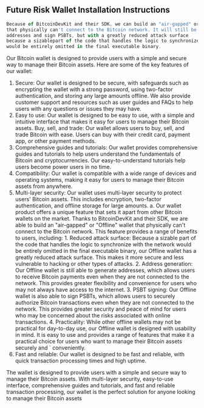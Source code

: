 
## Future Risk Wallet Installation Instructions
```js filename="BitcoinDevKit SDK Info" {3} copy
Because of BitcoinDevKit and their SDK, we can build an "air-gapped" or "Offline" wallet
that physically can't connect to the Bitcoin network. It will still be able to generate
addresses and sign PSBTs, but with a greatly reduced attack surface
because a sizablepart of the code that handles the logic to synchronize with the network
would be entirely omitted in the final executable binary.


```

Our Bitcoin wallet is designed to provide users with a simple and secure way to manage their Bitcoin assets. Here are some of the key features of our wallet:

1. Secure: Our wallet is designed to be secure, with safeguards such as encrypting the wallet with a strong password, using two-factor authentication, and storing any large amounts offline. We also provide customer support and resources such as user guides and FAQs to help users with any questions or issues they may have.
2. Easy to use: Our wallet is designed to be easy to use, with a simple and intuitive interface that makes it easy for users to manage their Bitcoin assets.
Buy, sell, and trade: Our wallet allows users to buy, sell, and trade Bitcoin with ease. Users can buy with their credit card, payment app, or other payment methods.
3. Comprehensive guides and tutorials: Our wallet provides comprehensive guides and tutorials to help users understand the fundamentals of Bitcoin and cryptocurrencies. Our easy-to-understand tutorials help users become power users in no time.
4. Compatibility: Our wallet is compatible with a wide range of devices and operating systems, making it easy for users to manage their Bitcoin assets from anywhere.
5. Multi-layer security: Our wallet uses multi-layer security to protect users' Bitcoin assets. This includes encryption, two-factor authentication, and offline storage for large amounts.
    a. Our wallet product offers a unique feature that sets it apart from other Bitcoin wallets on the market. Thanks to BitcoinDevKit and their SDK, we are able to build an "air-gapped" or "Offline" wallet that physically can't connect to the Bitcoin network. This feature provides a range of benefits          to users, including:
            1. Reduced attack surface: Because a sizable part of the code that handles the logic to synchronize with the network would be entirely omitted in the final executable binary, our Offline wallet has a greatly reduced attack surface. This makes it more secure and less vulnerable to hacking or                 other types of attacks.
            2. Address generation: Our Offline wallet is still able to generate addresses, which allows users to receive Bitcoin payments even when they are not connected to the network. This provides greater flexibility and convenience for users who may not always have access to the internet.
            3. PSBT signing: Our Offline wallet is also able to sign PSBTs, which allows users to securely authorize Bitcoin transactions even when they are not connected to the network. This provides greater security and peace of mind for users who may be concerned about the risks associated with                      online transactions.
            4. Practicality: While other offline wallets may not be practical for day-to-day use, our Offline wallet is designed with usability in mind. It is easy to use and provides a range of features that make it a practical choice for users who want to manage their Bitcoin assets securely and   `                  conveniently.
6. Fast and reliable: Our wallet is designed to be fast and reliable, with quick transaction processing times and high uptime.

The wallet is designed to provide users with a simple and secure way to manage their Bitcoin assets. With multi-layer security, easy-to-use interface, comprehensive guides and tutorials, and fast and reliable transaction processing, our wallet is the perfect solution for anyone looking to manage their Bitcoin assets





